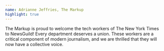 ```yaml
---
name: Adrianne Jeffries, The Markup
highlight: true
---
```

The Markup is proud to welcome the tech workers of The New York Times to
NewsGuild! Every department deserves a union. These workers are a critical
component of modern journalism, and we are thrilled that they will now have a
collective voice.
